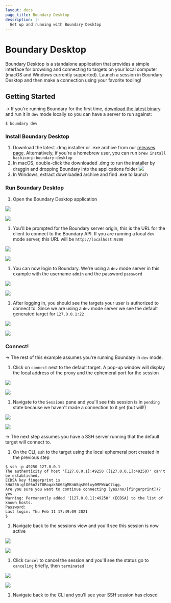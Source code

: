 ```yaml
---
layout: docs
page_title: Boundary Desktop
description: |-
  Get up and running with Boundary Desktop
---
```


# Boundary Desktop

Boundary Desktop is a standalone application that provides a simple interface
for browsing and connecting to targets on your local computer (macOS and Windows
currently supported). Launch a session in Boundary Desktop and then make a connection
using your favorite tooling!

## Getting Started

-> If you're running Boundary for the first time, [download the latest binary](/boundary/downloads)
and run it in `dev` mode locally so you can have a server to run against:

```shell-session
$ boundary dev
```

### Install Boundary Desktop

1. Download the latest .dmg installer or .exe archive from our [releases page](https://releases.hashicorp.com/boundary-desktop). Alternatively, if you're a homebrew user, you can run `brew install hashicorp-boundary-desktop`
1. In macOS, double-click the downloaded .dmg to run the installer by draggin and dropping Boundary into the applications folder
   ![](/img/desktop/macos/boundary-desktop-drag-to-install.png)
1. In Windows, extract downloaded archive and find .exe to launch

### Run Boundary Desktop

1. Open the Boundary Desktop application

<Tabs>
<Tab heading="MacOS">


![](/img/desktop/macos/boundary-desktop-open.png)

</Tab>
<Tab heading="Windows">


![](/img/desktop/windows/boundary-desktop-open.png)

</Tab>
</Tabs>


1. You'll be prompted for the Boundary server origin, this is the URL for the client
   to connect to the Boundary API. If you are running a local `dev` mode server, this
   URL will be `http://localhost:9200`

<Tabs>
<Tab heading="MacOS">


![](/img/desktop/macos/boundary-desktop-origin.png)

</Tab>
<Tab heading="Windows">


![](/img/desktop/windows/boundary-desktop-origin.png)

</Tab>
</Tabs>


1. You can now login to Boundary. We're using a `dev` mode server in this example with the
   username `admin` and the password `password`

<Tabs>
<Tab heading="MacOS">


![](/img/desktop/macos/boundary-desktop-login.png)

</Tab>
<Tab heading="Windows">


![](/img/desktop/windows/boundary-desktop-login.png)

</Tab>
</Tabs>


1. After logging in, you should see the targets your user is authorized to connect to. Since
   we are using a `dev` mode server we see the default generated target for `127.0.0.1:22`

<Tabs>
<Tab heading="MacOS">


![](/img/desktop/macos/boundary-desktop-landing.png)

</Tab>
<Tab heading="Windows">


![](/img/desktop/windows/boundary-desktop-landing.png)

</Tab>
</Tabs>


### Connect!

-> The rest of this example assumes you're running Boundary in `dev` mode.

1. Click on `connect` next to the default target. A pop-up window will display the local
   address of the proxy and the ephemeral port for the session

<Tabs>
<Tab heading="MacOS">


![](/img/desktop/macos/boundary-desktop-connect.png)

</Tab>
<Tab heading="Windows">


![](/img/desktop/windows/boundary-desktop-connect.png)

</Tab>
</Tabs>


1. Navigate to the `Sessions` pane and you'll see this session is in `pending` state because we
   haven't made a connection to it yet (but will!)

<Tabs>
<Tab heading="MacOS">


![](/img/desktop/macos/boundary-desktop-pending.png)

</Tab>
<Tab heading="Windows">


![](/img/desktop/windows/boundary-desktop-pending.png)

</Tab>
</Tabs>


-> The next step assumes you have a SSH server running that the default target will connect to.

1. On the CLI, `ssh` to the target using the local ephemeral port created in the previous step

```shell-session
$ ssh -p 49250 127.0.0.1
The authenticity of host '[127.0.0.1]:49250 ([127.0.0.1]:49250)' can't be established.
ECDSA key fingerprint is SHA256:glO05n2iT8Roqak5G63gMKnW8qsE0lxy0MPWcWC7iqg.
Are you sure you want to continue connecting (yes/no/[fingerprint])? yes
Warning: Permanently added '[127.0.0.1]:49250' (ECDSA) to the list of known hosts.
Password:
Last login: Thu Feb 11 17:49:09 2021
$
```

1. Navigate back to the sessions view and you'll see this session is now active

<Tabs>
<Tab heading="MacOS">


![](/img/desktop/macos/boundary-desktop-active.png)

</Tab>
<Tab heading="Windows">


![](/img/desktop/windows/boundary-desktop-active.png)

</Tab>
</Tabs>


1. Click `Cancel` to cancel the session and you'll see the status go to `canceling` briefly, then `terminated`

<Tabs>
<Tab heading="MacOS">


![](/img/desktop/macos/boundary-desktop-terminated.png)

</Tab>
<Tab heading="Windows">


![](/img/desktop/windows/boundary-desktop-terminated.png)

</Tab>
</Tabs>


1. Navigate back to the CLI and you'll see your SSH session has closed
